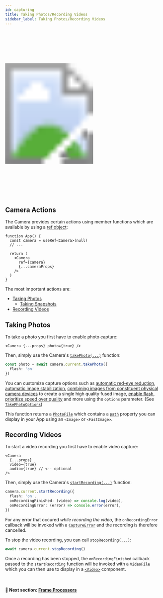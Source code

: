 ```yaml
---
id: capturing
title: Taking Photos/Recording Videos
sidebar_label: Taking Photos/Recording Videos
---
```



<div>
  <svg xmlns="http://www.w3.org/2000/svg" width="283" height="535" style={{ float: 'right' }}>
    <image href={useBaseUrl("img/demo_capture.gif")} x="18" y="33" width="247" height="469"  />
    <image href={useBaseUrl("img/frame.png")} width="283" height="535" />
  </svg>
</div>

## Camera Actions

The Camera provides certain actions using member functions which are available by using a [ref object](https://reactjs.org/docs/refs-and-the-dom.html):

```tsx
function App() {
  const camera = useRef<Camera>(null)
  // ...

  return (
    <Camera
      ref={camera}
      {...cameraProps}
    />
  )
}
```

The most important actions are:

* [Taking Photos](#taking-photos)
  - [Taking Snapshots](#taking-snapshots)
* [Recording Videos](#recording-videos)

## Taking Photos

To take a photo you first have to enable photo capture:

```tsx
<Camera {...props} photo={true} />
```

Then, simply use the Camera's [`takePhoto(...)`](/docs/api/classes/Camera#takephoto) function:

```ts
const photo = await camera.current.takePhoto({
  flash: 'on'
})
```

You can customize capture options such as [automatic red-eye reduction](/docs/api/interfaces/TakePhotoOptions#enableautoredeyereduction), [automatic image stabilization](/docs/api/interfaces/TakePhotoOptions#enableautostabilization), [combining images from constituent physical camera devices](/docs/api/interfaces/TakePhotoOptions#enablevirtualdevicefusion) to create a single high quality fused image, [enable flash](/docs/api/interfaces/TakePhotoOptions#flash), [prioritize speed over quality](/docs/api/interfaces/TakePhotoOptions#qualityprioritization) and more using the `options` parameter. (See [`TakePhotoOptions`](/docs/api/interfaces/TakePhotoOptions))

This function returns a [`PhotoFile`](/docs/api/interfaces/PhotoFile) which contains a [`path`](/docs/api/interfaces/PhotoFile#path) property you can display in your App using an `<Image>` or `<FastImage>`.

## Recording Videos

To start a video recording you first have to enable video capture:

```tsx
<Camera
  {...props}
  video={true}
  audio={true} // <-- optional
/>
```

Then, simply use the Camera's [`startRecording(...)`](/docs/api/classes/Camera#startrecording) function:

```ts
camera.current.startRecording({
  flash: 'on',
  onRecordingFinished: (video) => console.log(video),
  onRecordingError: (error) => console.error(error),
})
```

For any error that occured _while recording the video_, the `onRecordingError` callback will be invoked with a [`CaptureError`](/docs/api/classes/CameraCaptureError) and the recording is therefore cancelled.

To stop the video recording, you can call [`stopRecording(...)`](/docs/api/classes/Camera#stoprecording):

```ts
await camera.current.stopRecording()
```

Once a recording has been stopped, the `onRecordingFinished` callback passed to the `startRecording` function will be invoked with a [`VideoFile`](/docs/api/interfaces/VideoFile) which you can then use to display in a [`<Video>`](https://github.com/react-native-video/react-native-video) component.

<br />

#### 🚀 Next section: [Frame Processors](frame-processors)
